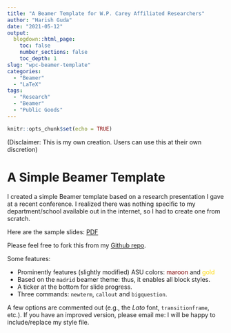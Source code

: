 ```yaml
---
title: "A Beamer Template for W.P. Carey Affiliated Researchers"
author: "Harish Guda"
date: "2021-05-12"
output:
  blogdown::html_page:
    toc: false
    number_sections: false
    toc_depth: 1
slug: "wpc-beamer-template"
categories: 
  - "Beamer"
  - "LaTeX"
tags: 
  - "Research"
  - "Beamer"
  - "Public Goods"
---
```


```r
knitr::opts_chunk$set(echo = TRUE)
```

(Disclaimer: This is my own creation. Users can use this at their own discretion)

# A Simple Beamer Template

I created a simple Beamer template based on a research presentation I gave at a recent conference. I realized there was nothing specific to my department/school available out in the internet, so I had to create one from scratch. 

Here are the sample slides: [PDF](https://github.com/harish-guda/wpcarey-beamer-template/raw/master/wpcarey-beamer-template.pdf)

Please feel free to fork this from my [Github repo](https://github.com/harish-guda/wpcarey-beamer-template). 

Some features: 

- Prominently features (slightly modified) ASU colors: <span style="color: maroon;">maroon</span> and <span style="color: gold;">gold</span> 
- Based on the `madrid` beamer theme: thus, it enables all block styles. 
- A ticker at the bottom for slide progress. 
- Three commands: `newterm`, `callout` and `bigquestion`. 

A few options are commented out (e.g., the *Lato* font, `transitionframe`, etc.).  If you have an improved version, please email me: I will be happy to include/replace my style file. 